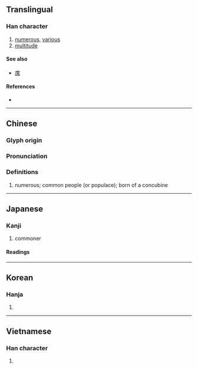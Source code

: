 {{character info/new}}
{{also|庻}}
==Translingual==

===Han character===
{{Han char|rn=53|rad=广|as=08|sn=11|four=00237|canj=ITF|ids=⿸广⿱廿灬}}

# [[numerous]], [[various]]
# [[multitude]]

====See also====
* {{l|mul|度}} [[席]]

====References====
* {{Han ref|kx=0347.200|dkj=09373|dj=0657.280|hdz=20886.150|uh=5EB6|ud=24246|bh=B166|bd=45414}}

----

==Chinese==
{{zh-forms}}

===Glyph origin===
{{Han etym}}

===Pronunciation===
{{zh-pron
|m=shù
|c=syu3
|h=pfs=
|md=
|mn=qz:sìr/tw,xm:sù/zz:sì
|w=
|mc=y
|oc=y
|cat=a
}}

===Definitions===
{{zh-hanzi}}

# numerous; common people (or populace); born of a concubine

----

==Japanese==

===Kanji===
{{ja-kanji|grade=c|rs=广08}}

# commoner

====Readings====
{{ja-readings
|goon=しょ
|kanon=しょ
|kun=もろもろ-, こいねが-う, ちかい
}}

----

==Korean==

===Hanja===
{{ko-hanja|hangeul=서|rv=seo|mr=sŏ}}

# {{defn|lang=ko|sort=广08}}

----

==Vietnamese==

===Han character===
{{vi-hantu|[[thứ]]|rs=广08}}

# {{defn|lang=vi|sort=广08}}